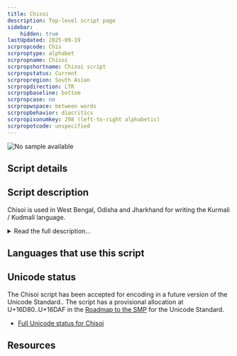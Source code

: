 ```yaml
---
title: Chisoi
description: Top-level script page
sidebar:
    hidden: true
lastUpdated: 2025-09-19
scrpropcode: Chis
scrproptype: alphabet
scrpropname: Chisoi
scrpropshortname: Chisoi script
scrpropstatus: Current
scrpropregion: South Asian
scrpropdirection: LTR
scrpropbaseline: bottom
scrpropcase: no
scrpropwspace: between words
scrpropbehavior: diacritics
scrpropisonumkey: 298 (left-to-right alphabetic)
scrpropotcode: unspecified
---
```



![No sample available](../images/nosample.png)



## Script details

<ScriptDetails />

## Script description

Chisoi is used in West Bengal, Odisha and Jharkhand for writing the Kurmali / Kudmali language.

<details>
<summary>Read the full description...</summary>Since 2009 the script has been taught in more than 50 schools in West Bengal. <br />
The script is written from left to right. The script consists of eight vowels, twenty consonants, two linguistic signs and ten digits. Vowels are written as full letters, but consonants may have an inherent vowel. The script has no regular system of conjuncts. There are no attested ligatures.
</details>

## Languages that use this script

<WsList script='Chis' wsMax='5' />

## Unicode status

The Chisoi script has been accepted for encoding in a future version of the Unicode Standard.. The script has a provisional allocation at U+16D80..U+16DAF in the [Roadmap to the SMP](http://www.unicode.org/roadmaps/smp/) for the Unicode Standard.

- [Full Unicode status for Chisoi](/scrlang/unicode/chis-unicode)



## Resources

<ScriptResources detailSummary='seemore' />

